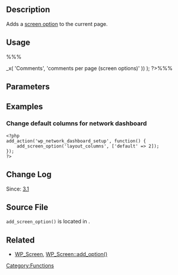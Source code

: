 {{Stub}}

== Description ==
Adds a [http://en.support.wordpress.com/screen-options/ screen option] to the current page.

== Usage ==
%%%<?php
  add_screen_option( 
      'per_page',
      array('label' => _x( 'Comments', 'comments per page (screen options)' )) );
?>%%%

== Parameters ==
{{Parameter|$option|string|An option name.}}
{{Parameter|$args|array|Option-dependent arguments.|optional|array()}}

== Examples ==

=== Change default columns for network dashboard ===

<pre>
<?php
add_action('wp_network_dashboard_setup', function() {
    add_screen_option('layout_columns', ['default' => 2]);
});
?>
</pre>

== Change Log ==
Since: [[Version 3.1|3.1]]

== Source File ==

<code>add_screen_option()</code> is located in {{Trac|wp-admin/includes/screen.php}}.

== Related ==
* [[Class Reference/WP_Screen|WP_Screen]], [[Class Reference/WP_Screen/add_option|WP_Screen::add_option()]]

[[Category:Functions]]